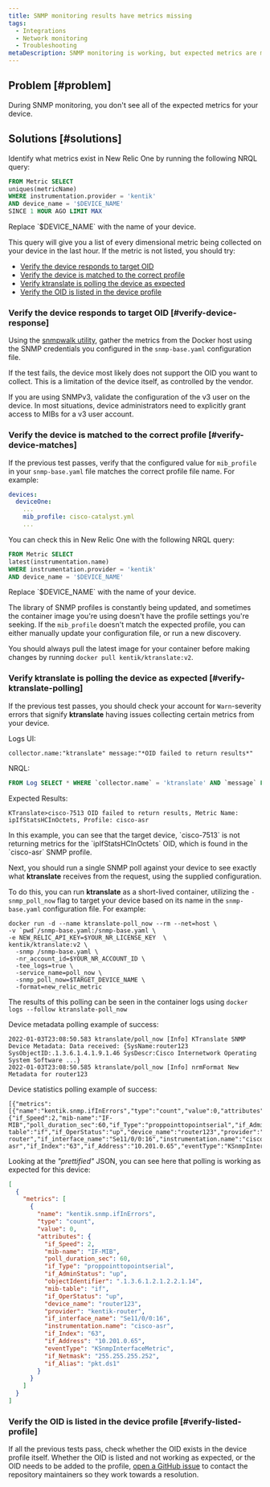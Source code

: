 ```yaml
---
title: SNMP monitoring results have metrics missing
tags:
  - Integrations
  - Network monitoring
  - Troubleshooting
metaDescription: SNMP monitoring is working, but expected metrics are missing.
---
```


## Problem [#problem]

During SNMP monitoring, you don't see all of the expected metrics for your device.

## Solutions [#solutions]

Identify what metrics exist in New Relic One by running the following NRQL query:

```sql
FROM Metric SELECT 
uniques(metricName) 
WHERE instrumentation.provider = 'kentik' 
AND device_name = '$DEVICE_NAME'
SINCE 1 HOUR AGO LIMIT MAX
```

<Callout variant="important">
  Replace `$DEVICE_NAME` with the name of your device.
</Callout>

This query will give you a list of every dimensional metric being collected on your device in the last hour. If the metric is not listed, you should try:

* [Verify the device responds to target OID](#verify-device-response)
* [Verify the device is matched to the correct profile](#verify-device-matches)
* [Verify ktranslate is polling the device as expected](#verify-ktranslate-polling)
* [Verify the OID is listed in the device profile](#verify-listed-profile)

### Verify the device responds to target OID [#verify-device-response]

Using the [snmpwalk utility](/docs/network-performance-monitoring/troubleshooting/snmp-walk), gather the metrics from the Docker host using the SNMP credentials you configured in the `snmp-base.yaml` configuration file.

If the test fails, the device most likely does not support the OID you want to collect. This is a limitation of the device itself, as controlled by the vendor.

<Callout variant="tip">
  If you are using SNMPv3, validate the configuration of the v3 user on the device. In most situations, device administrators need to explicitly grant access to MIBs for a v3 user account.
</Callout>

### Verify the device is matched to the correct profile [#verify-device-matches]

If the previous test passes, verify that the configured value for `mib_profile` in your `snmp-base.yaml` file matches the correct profile file name. For example:

```yaml
devices:
  deviceOne:
    ...
    mib_profile: cisco-catalyst.yml
    ...
```

You can check this in New Relic One with the following NRQL query:

```sql
FROM Metric SELECT 
latest(instrumentation.name) 
WHERE instrumentation.provider = 'kentik' 
AND device_name = '$DEVICE_NAME'
```

<Callout variant="important">
  Replace `$DEVICE_NAME` with the name of your device.
</Callout>

The library of SNMP profiles is constantly being updated, and sometimes the container image you're using doesn't have the profile settings you're seeking. If the `mib_profile` doesn't match the expected profile, you can either manually update your configuration file, or run a new discovery.

You should always pull the latest image for your container before making changes by running `docker pull kentik/ktranslate:v2`.

### Verify ktranslate is polling the device as expected [#verify-ktranslate-polling]

If the previous test passes, you should check your account for `Warn`-severity errors that signify **ktranslate** having issues collecting certain metrics from your device.

Logs UI:

```shell
collector.name:"ktranslate" message:"*OID failed to return results*"
```

NRQL:

```sql
FROM Log SELECT * WHERE `collector.name` = 'ktranslate' AND `message` LIKE '%OID failed to return results%'
```

Expected Results:

```
KTranslate>cisco-7513 OID failed to return results, Metric Name: ipIfStatsHCInOctets, Profile: cisco-asr
```

<Callout variant="tip">
  In this example, you can see that the target device, `cisco-7513` is not returning metrics for the `ipIfStatsHCInOctets` OID, which is found in the `cisco-asr` SNMP profile.
</Callout>

Next, you should run a single SNMP poll against your device to see exactly what **ktranslate** receives from the request, using the supplied configuration.

To do this, you can run **ktranslate** as a short-lived container, utilizing the `-snmp_poll_now` flag to target your device based on its name in the `snmp-base.yaml` configuration file. For example:

```shell
docker run -d --name ktranslate-poll_now --rm --net=host \
-v `pwd`/snmp-base.yaml:/snmp-base.yaml \
-e NEW_RELIC_API_KEY=$YOUR_NR_LICENSE_KEY  \
kentik/ktranslate:v2 \
  -snmp /snmp-base.yaml \
  -nr_account_id=$YOUR_NR_ACCOUNT_ID \
  -tee_logs=true \
  -service_name=poll_now \
  -snmp_poll_now=$TARGET_DEVICE_NAME \
  -format=new_relic_metric
```

The results of this polling can be seen in the container logs using `docker logs --follow ktranslate-poll_now`

Device metadata polling example of success:

```
2022-01-03T23:08:50.583 ktranslate/poll_now [Info] KTranslate SNMP Device Metadata: Data received: {SysName:router123 SysObjectID:.1.3.6.1.4.1.9.1.46 SysDescr:Cisco Internetwork Operating System Software ...}
2022-01-03T23:08:50.585 ktranslate/poll_now [Info] nrmFormat New Metadata for router123
```

Device statistics polling example of success:

```
[{"metrics":[{"name":"kentik.snmp.ifInErrors","type":"count","value":0,"attributes":{"if_Speed":2,"mib-name":"IF-MIB","poll_duration_sec":60,"if_Type":"proppointtopointserial","if_AdminStatus":"up","objectIdentifier":".1.3.6.1.2.1.2.2.1.14","mib-table":"if","if_OperStatus":"up","device_name":"router123","provider":"kentik-router","if_interface_name":"Se11/0/0:16","instrumentation.name":"cisco-asr","if_Index":"63","if_Address":"10.201.0.65","eventType":"KSnmpInterfaceMetric","if_Netmask":"255.255.255.252","if_Alias":"pkt.ds1"}}]...}]
```

Looking at the _"prettified"_ JSON, you can see here that polling is working as expected for this device:

```json
[
  {
    "metrics": [
      {
        "name": "kentik.snmp.ifInErrors",
        "type": "count",
        "value": 0,
        "attributes": {
          "if_Speed": 2,
          "mib-name": "IF-MIB",
          "poll_duration_sec": 60,
          "if_Type": "proppointtopointserial",
          "if_AdminStatus": "up",
          "objectIdentifier": ".1.3.6.1.2.1.2.2.1.14",
          "mib-table": "if",
          "if_OperStatus": "up",
          "device_name": "router123",
          "provider": "kentik-router",
          "if_interface_name": "Se11/0/0:16",
          "instrumentation.name": "cisco-asr",
          "if_Index": "63",
          "if_Address": "10.201.0.65",
          "eventType": "KSnmpInterfaceMetric",
          "if_Netmask": "255.255.255.252",
          "if_Alias": "pkt.ds1"
        }
      }
    ]
  }
]
```

### Verify the OID is listed in the device profile [#verify-listed-profile]

If all the previous tests pass, check whether the OID exists in the device profile itself. Whether the OID is listed and not working as expected, or the OID needs to be added to the profile, [open a GitHub issue](https://github.com/kentik/snmp-profiles/issues/new/choose) to contact the repository maintainers so they work towards a resolution.
